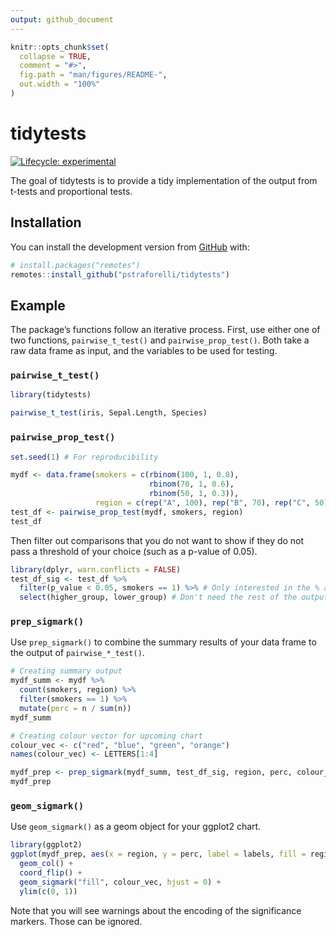 ```yaml
---
output: github_document
---
```


<!-- README.md is generated from README.Rmd. Please edit that file -->

```r
knitr::opts_chunk$set(
  collapse = TRUE,
  comment = "#>",
  fig.path = "man/figures/README-",
  out.width = "100%"
)
```

# tidytests

<!-- badges: start -->
[![Lifecycle: experimental](https://img.shields.io/badge/lifecycle-experimental-orange.svg)](https://www.tidyverse.org/lifecycle/#experimental)
<!-- badges: end -->

The goal of tidytests is to provide a tidy implementation of the output from t-tests and proportional tests.

## Installation

You can install the development version from [GitHub](https://github.com/) with:

``` r
# install.packages("remotes")
remotes::install_github("pstraforelli/tidytests")
```

## Example

The package's functions follow an iterative process. First, use either one of two functions, `pairwise_t_test()` and `pairwise_prop_test()`. Both take a raw data frame as input, and the variables to be used for testing.

### `pairwise_t_test()`

```r
library(tidytests)

pairwise_t_test(iris, Sepal.Length, Species)
```

### `pairwise_prop_test()`

```r
set.seed(1) # For reproducibility

mydf <- data.frame(smokers = c(rbinom(100, 1, 0.8),
                               rbinom(70, 1, 0.6),
                               rbinom(50, 1, 0.3)),
                   region = c(rep("A", 100), rep("B", 70), rep("C", 50)))
test_df <- pairwise_prop_test(mydf, smokers, region)
test_df
```

Then filter out comparisons that you do not want to show if they do not pass a threshold of your choice (such as a p-value of 0.05).

```r
library(dplyr, warn.conflicts = FALSE)
test_df_sig <- test_df %>% 
  filter(p_value < 0.05, smokers == 1) %>% # Only interested in the % among smokers
  select(higher_group, lower_group) # Don't need the rest of the output for the following steps
```

### `prep_sigmark()`

Use `prep_sigmark()` to combine the summary results of your data frame to the output of `pairwise_*_test()`.

```r
# Creating summary output
mydf_summ <- mydf %>% 
  count(smokers, region) %>%
  filter(smokers == 1) %>%
  mutate(perc = n / sum(n))
mydf_summ

# Creating colour vector for upcoming chart
colour_vec <- c("red", "blue", "green", "orange")
names(colour_vec) <- LETTERS[1:4]

mydf_prep <- prep_sigmark(mydf_summ, test_df_sig, region, perc, colour_vec, percent = TRUE, vs_rest = FALSE)
mydf_prep
```

### `geom_sigmark()`

Use `geom_sigmark()` as a geom object for your ggplot2 chart.

```r
library(ggplot2)
ggplot(mydf_prep, aes(x = region, y = perc, label = labels, fill = region)) +
  geom_col() +
  coord_flip() +
  geom_sigmark("fill", colour_vec, hjust = 0) +
  ylim(c(0, 1))
```

Note that you will see warnings about the encoding of the significance markers. Those can be ignored.
